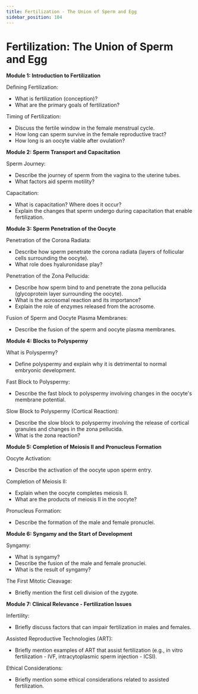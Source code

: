 ```yaml
---
title: Fertilization - The Union of Sperm and Egg
sidebar_position: 104
---
```


# Fertilization: The Union of Sperm and Egg

**Module 1: Introduction to Fertilization**

Defining Fertilization:
* What is fertilization (conception)?
* What are the primary goals of fertilization?

Timing of Fertilization:
* Discuss the fertile window in the female menstrual cycle.
* How long can sperm survive in the female reproductive tract?
* How long is an oocyte viable after ovulation?

**Module 2: Sperm Transport and Capacitation**

Sperm Journey:
* Describe the journey of sperm from the vagina to the uterine tubes.
* What factors aid sperm motility?

Capacitation:
* What is capacitation? Where does it occur?
* Explain the changes that sperm undergo during capacitation that enable fertilization.

**Module 3: Sperm Penetration of the Oocyte**

Penetration of the Corona Radiata:
* Describe how sperm penetrate the corona radiata (layers of follicular cells surrounding the oocyte).
* What role does hyaluronidase play?

Penetration of the Zona Pellucida:
* Describe how sperm bind to and penetrate the zona pellucida (glycoprotein layer surrounding the oocyte).
* What is the acrosomal reaction and its importance?
* Explain the role of enzymes released from the acrosome.

Fusion of Sperm and Oocyte Plasma Membranes:
* Describe the fusion of the sperm and oocyte plasma membranes.

**Module 4: Blocks to Polyspermy**

What is Polyspermy?
* Define polyspermy and explain why it is detrimental to normal embryonic development.

Fast Block to Polyspermy:
* Describe the fast block to polyspermy involving changes in the oocyte's membrane potential.

Slow Block to Polyspermy (Cortical Reaction):
* Describe the slow block to polyspermy involving the release of cortical granules and changes in the zona pellucida.
* What is the zona reaction?

**Module 5: Completion of Meiosis II and Pronucleus Formation**

Oocyte Activation:
* Describe the activation of the oocyte upon sperm entry.

Completion of Meiosis II:
* Explain when the oocyte completes meiosis II.
* What are the products of meiosis II in the oocyte?

Pronucleus Formation:
* Describe the formation of the male and female pronuclei.

**Module 6: Syngamy and the Start of Development**

Syngamy:
* What is syngamy?
* Describe the fusion of the male and female pronuclei.
* What is the result of syngamy?

The First Mitotic Cleavage:
* Briefly mention the first cell division of the zygote.

**Module 7: Clinical Relevance - Fertilization Issues**

Infertility:
* Briefly discuss factors that can impair fertilization in males and females.

Assisted Reproductive Technologies (ART):
* Briefly mention examples of ART that assist fertilization (e.g., in vitro fertilization - IVF, intracytoplasmic sperm injection - ICSI).

Ethical Considerations:
* Briefly mention some ethical considerations related to assisted fertilization.